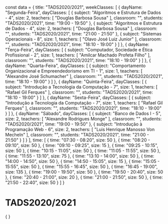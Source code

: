 const data = {
  title: "TADS2020/2021",
  weekClasses: [
    {
      dayName: "Segunda-Feira",
      dayClasses: [
        {
          subject: "Algoritmos e Estrutura de Dados - 4",
          size: 2,
          teachers: [
            "Douglas Barbosa Sousa"
          ],
          classroom: "",
          students: "TADS2020/2021",
          time: "19:00 - 19:50"
        },
        {
          subject: "Algoritmos e Estrutura de Dados - 4",
          size: 2,
          teachers: [
            "Douglas Barbosa Sousa"
          ],
          classroom: "",
          students: "TADS2020/2021",
          time: "21:00 - 21:50"
        },
        {
          subject: "Sistemas Operacionais - 8",
          size: 1,
          teachers: [
            "Olavo José Luiz Junior"
          ],
          classroom: "",
          students: "TADS2020/2021",
          time: "18:10 - 19:00"
        }
      ]
    },
    {
      dayName: "Terça-Feira",
      dayClasses: [
        {
          subject: "Computador, Sociedade e Ética Profissional - 2",
          size: 1,
          teachers: [
            "Amilcar Machado Profeta Filho"
          ],
          classroom: "",
          students: "TADS2020/2021",
          time: "18:10 - 19:00"
        }
      ]
    },
    {
      dayName: "Quarta-Feira",
      dayClasses: [
        {
          subject: "Comportamento Organizacional e Empreendedorismo em TI - 1",
          size: 1,
          teachers: [
            "Alexandre José Schumacher"
          ],
          classroom: "",
          students: "TADS2020/2021",
          time: "18:10 - 19:00"
        }
      ]
    },
    {
      dayName: "Quinta-Feira",
      dayClasses: [
        {
          subject: "Introdução a Tecnologia da Computação - 7",
          size: 1,
          teachers: [
            "Rafael Gil Ferques"
          ],
          classroom: "",
          students: "TADS2020/2021",
          time: "18:10 - 19:00"
        }
      ]
    },
    {
      dayName: "Sexta-Feira",
      dayClasses: [
        {
          subject: "Introdução a Tecnologia da Computação - 7",
          size: 1,
          teachers: [
            "Rafael Gil Ferques"
          ],
          classroom: "",
          students: "TADS2020/2021",
          time: "18:10 - 19:00"
        }
      ]
    },
    {
      dayName: "Sábado",
      dayClasses: [
        {
          subject: "Banco de Dados I - 5",
          size: 2,
          teachers: [
            "Alexandre Rodrigues Monge"
          ],
          classroom: "",
          students: "TADS2020/2021",
          time: "19:00 - 19:50"
        },
        {
          subject: "Introdução à Programação Web - 6",
          size: 2,
          teachers: [
            "Luis Henrique Manosso Von Mecheln"
          ],
          classroom: "",
          students: "TADS2020/2021",
          time: "21:00 - 21:50"
        }
      ]
    }
  ],
  time: [
    {
      time: "07:30 - 08:20",
      size: 50
    },
    {
      time: "08:20 - 09:10",
      size: 50
    },
    {
      time: "09:10 - 09:25",
      size: 15
    },
    {
      time: "09:25 - 10:15",
      size: 50
    },
    {
      time: "10:15 - 11:05",
      size: 50
    },
    {
      time: "11:05 - 11:55",
      size: 50
    },
    {
      time: "11:55 - 13:10",
      size: 75
    },
    {
      time: "13:10 - 14:00",
      size: 50
    },
    {
      time: "14:00 - 14:50",
      size: 50
    },
    {
      time: "14:50 - 15:05",
      size: 15
    },
    {
      time: "15:05 - 15:55",
      size: 50
    },
    {
      time: "15:55 - 16:45",
      size: 50
    },
    {
      time: "16:45 - 19:00",
      size: 135
    },
    {
      time: "19:00 - 19:50",
      size: 50
    },
    {
      time: "19:50 - 20:40",
      size: 50
    },
    {
      time: "20:40 - 21:00",
      size: 20
    },
    {
      time: "21:00 - 21:50",
      size: 50
    },
    {
      time: "21:50 - 22:40",
      size: 50
    }
  ]
}

# TADS2020/2021

<div>
    {
        <Grid
            title={data.title} 
            weekClasses={data.weekClasses} 
            time={data.time}
        />
    }
</div>